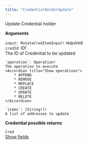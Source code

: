 ```yaml
---
title: "CredentialHolderUpdate"
---
```

Update Credential holder

**Arguments**

`input: MutateCredItemInput!` required  
<Accordion title="Show arguments">
    `credId`: ID!  
    The ID of Credential to be updated

    `operation`: Operation!  
    The operation to execute
    <Accordion title="Show operations"> 
        * APPEND
        * REMOVE
        * REPLACE
        * CREATE
        * UPDATE
        * DELETE
    </Accordion>

    `items`: [String!]!  
    A list of addresses to update
</Accordion>

**Credential possible returns**

`Cred`  
[Show fields][Cred Doc]

[Cred Doc]: https://docs.galxe.com/quest/graphql-api/credential/queries/credential
